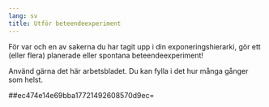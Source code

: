 ```yaml
---
lang: sv
title: Utför beteendeexperiment
---
```


För var och en av sakerna du har tagit upp i din exponeringshierarki,
gör ett (eller flera) planerade eller spontana beteendeexperiment!

Använd gärna det här arbetsbladet. Du kan fylla i det hur många gånger som
helst.

##ec474e14e69bba17721492608570d9ec=
